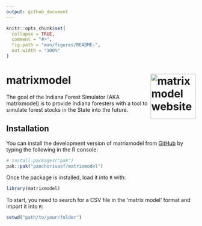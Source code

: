 ```yaml
---
output: github_document
---
```


<!-- README.md is generated from README.Rmd. Please edit that file -->

```r
knitr::opts_chunk$set(
  collapse = TRUE,
  comment = "#>",
  fig.path = "man/figures/README-",
  out.width = "100%"
)
```

# matrixmodel <a href="https://panchorivasf.github.io/matrixmodel/"><img src="man/figures/logo.png" align="right" height="120" alt="matrixmodel website" /></a>

<!-- badges: start -->
<!-- badges: end -->

The goal of the Indiana Forest Simulator (AKA matrixmodel) is to provide Indiana foresters with a tool to simulate forest stocks in the State into the future.

## Installation

You can install the development version of matrixmodel from [GitHub](https://github.com/) by typing the following in the R console:

``` r
# install.packages("pak")
pak::pak("panchorivasf/matrixmodel")
```

Once the package is installed, load it into `R` with:

```r
library(matrixmodel)
```

To start, you need to search for a CSV file in the 'matrix model' format and import it into `R`:

```r
setwd("path/to/your/folder")
```
